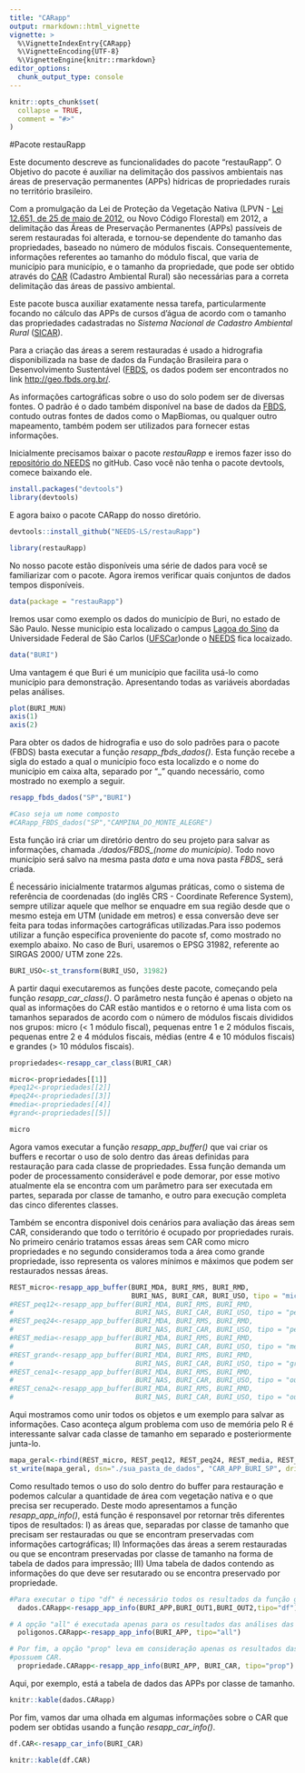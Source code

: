 ```yaml
---
title: "CARapp"
output: rmarkdown::html_vignette
vignette: >
  %\VignetteIndexEntry{CARapp}
  %\VignetteEncoding{UTF-8}
  %\VignetteEngine{knitr::rmarkdown}
editor_options: 
  chunk_output_type: console
---
```


```r
knitr::opts_chunk$set(
  collapse = TRUE,
  comment = "#>"
)
```


#Pacote restauRapp

Este documento descreve as funcionalidades do pacote "restauRapp". O Objetivo do pacote é auxiliar na delimitação dos passivos ambientais  nas áreas de preservação permanentes (APPs) hídricas de propriedades rurais no território brasileiro.

Com a promulgação da Lei de Proteção da Vegetação Nativa (LPVN - [Lei 12.651, de 25 de maio de 2012](http://www.planalto.gov.br/ccivil_03/_ato2011-2014/2012/lei/l12651.htm), ou Novo Código Florestal) em 2012, a delimitação das Áreas de Preservação Permanentes (APPs) passíveis de serem restauradas foi alterada, e tornou-se dependente do tamanho das propriedades, baseado no número de módulos fiscais. Consequentemente,  informações referentes ao tamanho do módulo fiscal, que varia de município para município, e o tamanho da propriedade, que pode ser obtido através do [CAR](https://www.car.gov.br/) (Cadastro Ambiental Rural) são necessárias para a correta delimitação das áreas de passivo ambiental.

Este pacote busca auxiliar exatamente nessa tarefa, particularmente focando no cálculo das APPs de cursos d'água de acordo com o tamanho das propriedades cadastradas no *Sistema Nacional de Cadastro Ambiental Rural* ([SICAR](https://www.car.gov.br/publico/imoveis/index)).

Para a criação das áreas a serem restauradas é usado a hidrografia disponibilizada na base de dados da Fundação Brasileira para o Desenvolvimento Sustentável ([FBDS](https://www.fbds.org.br/), os dados podem ser encontrados no link <http://geo.fbds.org.br/>. 

As informações cartográficas sobre o uso do solo podem ser de diversas fontes. O padrão é o dado também disponível na base de dados da [FBDS](https://www.fbds.org.br/), contudo outras fontes de dados como o MapBiomas, ou qualquer outro mapeamento, também podem ser utilizados para fornecer estas informações.

Inicialmente precisamos baixar o pacote *restauRapp* e iremos fazer isso do [repositório do NEEDS](https://github.com/NEEDS-LS) no gitHub. Caso você não tenha o pacote devtools, comece baixando ele.
```r
install.packages("devtools")
library(devtools)
```

E agora baixo o pacote CARapp do nosso diretório.
```r
devtools::install_github("NEEDS-LS/restauRapp")
```

```r
library(restauRapp)
```

No nosso pacote estão disponíveis uma série de dados para você se familiarizar com o pacote. Agora iremos verificar quais conjuntos de dados tempos disponíveis.
```r
data(package = "restauRapp") 
```

Iremos usar como exemplo os dados do município de Buri, no estado de São Paulo. Nesse município esta localizado o campus [Lagoa do Sino](https://www.lagoadosino.ufscar.br/) da Universidade Federal de São Carlos ([UFSCar](https://www2.ufscar.br/))onde o [NEEDS](https://www.needs.ufscar.br/) fica locaizado.

```r
data("BURI")
```

Uma vantagem é que Buri é um município que facilita usá-lo como município para demonstração. Apresentando todas as variáveis abordadas pelas análises.

```r
plot(BURI_MUN)
axis(1)
axis(2)
```

Para obter os dados de hidrografia e uso do solo padrões para o pacote (FBDS) basta executar a função *resapp_fbds_dados()*. Esta função recebe a sigla do estado a qual o município foco esta localizdo e o nome do município em caixa alta, separado por "_" quando necessário, como mostrado no exemplo a seguir.

```r
resapp_fbds_dados("SP","BURI")

#Caso seja um nome composto
#CARapp_FBDS_dados("SP","CAMPINA_DO_MONTE_ALEGRE")
```

Esta função irá criar um diretório dentro do seu projeto para salvar as informações, chamada *./dados/FBDS_(nome do município)*. Todo novo município será salvo na mesma pasta *data* e uma nova pasta *FBDS_* será criada.

É necessário inicialmente tratarmos algumas práticas, como o sistema de referência de coordenadas (do inglês CRS - Coordinate Reference System), sempre utilizar aquele que melhor se enquadre em sua região desde que o mesmo esteja em UTM (unidade em metros) e essa conversão deve ser feita para todas informações cartográficas utilizadas.Para isso podemos utilizar a função especifica proveniente do pacote sf, como mostrado no exemplo abaixo. No caso de Buri, usaremos o EPSG 31982, referente ao SIRGAS 2000/ UTM zone 22s.

```r
BURI_USO<-st_transform(BURI_USO, 31982)
```

A partir daqui executaremos as funções deste pacote, começando pela função *resapp_car_class()*. O parâmetro nesta função é apenas o objeto na qual as informações do CAR estão mantidos e o retorno é uma lista com os tamanhos separados de acordo com o número de módulos fiscais divididos nos grupos: micro (< 1 módulo fiscal), pequenas entre 1 e 2 módulos fiscais, pequenas entre 2 e 4 módulos fiscais, médias (entre 4 e 10 módulos fiscais) e grandes (> 10 módulos fiscais).

```r
propriedades<-resapp_car_class(BURI_CAR)

micro<-propriedades[[1]]
#peq12<-propriedades[[2]]
#peq24<-propriedades[[3]]
#media<-propriedades[[4]]
#grand<-propriedades[[5]]

micro
```



Agora vamos executar a função *resapp_app_buffer()* que vai criar os buffers e recortar o uso de solo dentro das áreas definidas para restauração para cada classe de propriedades. Essa função demanda um poder de processamento considerável e pode demorar, por esse motivo atualmente ela se encontra com um parâmetro para ser executada em partes, separada por classe de tamanho, e outro para execução completa das cinco diferentes classes.

Também se encontra disponivel dois cenários para avaliação das áreas sem CAR, considerando que todo o território é ocupado por propriedades rurais. No primeiro cenário tratamos essas áreas sem CAR como micro propriedades e no segundo consideramos toda a área como grande propriedade, isso representa os valores mínimos e máximos que podem ser restaurados nessas áreas.

```r
REST_micro<-resapp_app_buffer(BURI_MDA, BURI_RMS, BURI_RMD, 
                              BURI_NAS, BURI_CAR, BURI_USO, tipo = "micro")
#REST_peq12<-resapp_app_buffer(BURI_MDA, BURI_RMS, BURI_RMD, 
#                              BURI_NAS, BURI_CAR, BURI_USO, tipo = "peq1")
#REST_peq24<-resapp_app_buffer(BURI_MDA, BURI_RMS, BURI_RMD, 
#                              BURI_NAS, BURI_CAR, BURI_USO, tipo = "peq2")
#REST_media<-resapp_app_buffer(BURI_MDA, BURI_RMS, BURI_RMD, 
#                              BURI_NAS, BURI_CAR, BURI_USO, tipo = "media")
#REST_grand<-resapp_app_buffer(BURI_MDA, BURI_RMS, BURI_RMD, 
#                              BURI_NAS, BURI_CAR, BURI_USO, tipo = "grande")
#REST_cena1<-resapp_app_buffer(BURI_MDA, BURI_RMS, BURI_RMD, 
#                              BURI_NAS, BURI_CAR, BURI_USO, tipo = "out1")
#REST_cena2<-resapp_app_buffer(BURI_MDA, BURI_RMS, BURI_RMD, 
#                              BURI_NAS, BURI_CAR, BURI_USO, tipo = "out2")
```

Aqui mostramos como unir todos os objetos e um exemplo para salvar as informações. Caso aconteça algum problema com uso de memória pelo R é interessante salvar cada classe de tamanho em separado e posteriormente junta-lo.

```r
mapa_geral<-rbind(REST_micro, REST_peq12, REST_peq24, REST_media, REST_grand)
st_write(mapa_geral, dsn="./sua_pasta_de_dados", "CAR_APP_BURI_SP", driver="ESRI Shapefile")
```

Como resultado temos o uso do solo dentro do buffer para restauração e podemos calcular a quantidade de área com vegetação nativa e o que precisa ser recuperado. Deste modo apresentamos a função *resapp_app_info()*, está função é responsavel por retornar três diferentes tipos de resultados: I) as áreas que, separadas por classe de tamanho que precisam ser restauradas ou que se encontram preservadas com informações cartográficas; II) Informações das áreas a serem restauradas ou que se encontram preservadas por classe de tamanho na forma de tabela de dados para impressão; III) Uma tabela de dados contendo as informações do que deve ser resutarado ou se encontra preservado por propriedade.

```r
#Para executar o tipo "df" é necessário todos os resultados da função gCARapp()
  dados.CARapp<-resapp_app_info(BURI_APP,BURI_OUT1,BURI_OUT2,tipo="df")

# A opção "all" é executada apenas para os resultados das análises das áreas que possuem CAR.
  poligonos.CARapp<-resapp_app_info(BURI_APP, tipo="all")

# Por fim, a opção "prop" leva em consideração apenas os resultados das análises das áreas que
#possuem CAR.
  propriedade.CARapp<-resapp_app_info(BURI_APP, BURI_CAR, tipo="prop")
```

Aqui, por exemplo, está a tabela de dados das APPs por classe de tamanho.

```r
knitr::kable(dados.CARapp)
```

Por fim, vamos dar uma olhada em algumas informações sobre o CAR que podem ser obtidas usando a função *resapp_car_info()*.

```r
df.CAR<-resapp_car_info(BURI_CAR)
```

```r
knitr::kable(df.CAR)
```
